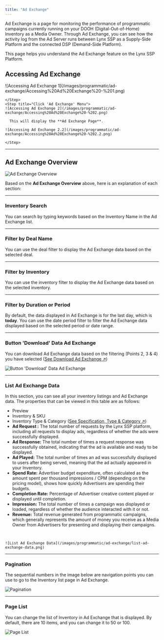 ```yaml
---
title: "Ad Exchange"
---
```


Ad Exchange is a page for monitoring the performance of programmatic campaigns currently running on your DOOH (Digital-Out-of-Home) Inventory as a Media Owner. Through Ad Exchange, you can see how the activity log from the Ad Server runs between Lynx SSP as a Supply-Side Platform and the connected DSP (Demand-Side Platform).

This page helps you understand the Ad Exchange feature on the Lynx SSP Platform.

## Accessing Ad Exchange

<Steps>
    <Step title="Click the 'Programmatic' Menu in the Navigation Bar">
    ![Accessing Ad Exchange 1](/images/programmatic/ad-exchange/Accessing%20Ad%20Exchange%20-%201.png)

    </Step>
    <Step title="Click 'Ad Exchange' Menu">
    ![Accessing Ad Exchange 2](/images/programmatic/ad-exchange/Accessing%20Ad%20Exchange%20-%202.png)

      This will display the **Ad Exchange Page**.

    ![Accessing Ad Exchange 2.2](/images/programmatic/ad-exchange/Accessing%20Ad%20Exchange%20-%202.2.png)
      
    </Step>
</Steps>

---

## Ad Exchange Overview

![Ad Exchange Overview](/images/programmatic/ad-exchange/ad-exchange-overview.png)

Based on the **Ad Exchange Overview** above, here is an explanation of each section:

---

### Inventory Search

You can search by typing keywords based on the Inventory Name in the Ad Exchange list.

---

### Filter by Deal Name

You can use the deal filter to display the Ad Exchange data based on the selected deal.

---

### Filter by Inventory

You can use the inventory filter to display the Ad Exchange data based on the selected inventory.

---

### Filter by Duration or Period

By default, the data displayed in Ad Exchange is for the last day, which is **today**. You can use the date period filter to filter the Ad Exchange data displayed based on the selected period or date range.

---

### Button 'Download' Data Ad Exchange

You can download Ad Exchange data based on the filtering (Points 2, 3 & 4) you have selected ([See Download Ad Exchange ↗](./download.mdx))


![Button 'Download' Data Ad Exchange](/images/programmatic/ad-exchange/ad-exchange-download-button.png)

---

### List Ad Exchange Data

In this section, you can see all your inventory listings and Ad Exchange data. The properties that can be viewed in this table are as follows:

- Preview
- Inventory & SKU
- Inventory Type & Category ([See Specification, Type & Category ↗](/mdx))
- **Ad Request :** The total number of requests by the Lynx SSP platform, including all requests to display ads, regardless of whether the ads were successfully displayed. 
- **Ad Response:** The total number of times a request response was successfully obtained, indicating that the ad is available and ready to be displayed.
- **Ad Played:** The total number of times an ad was successfully displayed to users after being served, meaning that the ad actually appeared in your Inventory.
- **Spend Rate:** Advertiser budget expenditure, often calculated as the amount spent per thousand impressions / CPM (depending on the pricing model), shows how quickly Advertisers are spending their budgets.
- **Completion Rate:**  Percentage of Advertiser creative content played or displayed until completion.
- **Impression:** The total number of times a campaign was displayed or loaded, regardless of whether the audience interacted with it or not. 
- **Revenue:**  Total revenue generated from programmatic campaigns, which generally represents the amount of money you receive as a Media Owner from Advertisers for presenting and displaying their campaigns.

<p> ‎ ‎ ‎ ‎ </p>

    ![List Ad Exchange Data](/images/programmatic/ad-exchange/list-ad-exchange-data.png)

---

### Pagination

The sequential numbers in the image below are navigation points you can use to go to the Inventory list page in Ad Exchange.

![Pagination](/images/programmatic/ad-exchange/ad-exchange-pagination.png)

---

### Page List

You can change the list of Inventory in Ad Exchange that is displayed. By default, there are 10 items, and you can change it to 50 or 100.

![Page List](/images/programmatic/ad-exchange/ad-exchange-page-list.png)
